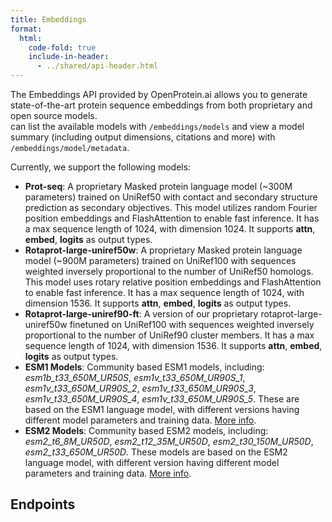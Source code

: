 ```yaml
---
title: Embeddings
format:
  html:
    code-fold: true
    include-in-header: 
      - ../shared/api-header.html
---
```


The Embeddings API provided by OpenProtein.ai allows you to generate state-of-the-art protein sequence embeddings from both proprietary and open source models. <br/>\nYou can list the available models with `/embeddings/models` and view a model summary (including output dimensions, citations and more) with `/embeddings/model/metadata`. <br/>

Currently, we support the following models:

* **Prot-seq**: A proprietary Masked protein language model (~300M parameters) trained on UniRef50 with contact and secondary structure prediction as secondary objectives. This model utilizes random Fourier position embeddings and FlashAttention to enable fast inference. It has a max sequence length of 1024, with dimension 1024. It supports **attn**, **embed**, **logits** as output types.
* **Rotaprot-large-uniref50w**: A proprietary Masked protein language model (~900M parameters) trained on UniRef100 with sequences weighted inversely proportional to the number of UniRef50 homologs. This model uses rotary relative position embeddings and FlashAttention to enable fast inference. It has a max sequence length of 1024, with dimension 1536. It supports **attn**, **embed**, **logits** as output types.
* **Rotaprot-large-uniref90-ft**: A version of our proprietary rotaprot-large-uniref50w finetuned on UniRef100 with sequences weighted inversely proportional to the number of UniRef90 cluster members. It has a max sequence length of 1024, with dimension 1536. It supports **attn**, **embed**, **logits** as output types.
* **ESM1 Models**: Community based ESM1 models, including: *esm1b_t33_650M_UR50S*, *esm1v_t33_650M_UR90S_1*, *esm1v_t33_650M_UR90S_2*, *esm1v_t33_650M_UR90S_3*, *esm1v_t33_650M_UR90S_4*, *esm1v_t33_650M_UR90S_5*.
These are based on the ESM1 language model, with different versions having different model parameters and training data. [More info](https://github.com/facebookresearch/esm){target="_blank"}.
* **ESM2 Models**: Community based ESM2 models, including: *esm2_t6_8M_UR50D*, *esm2_t12_35M_UR50D*, *esm2_t30_150M_UR50D*, *esm2_t33_650M_UR50D*. 
These models are based on the ESM2 language model, with different version having different model parameters and training data. [More info](https://github.com/facebookresearch/esm){target="_blank"}.

## Endpoints

```{=html}
<script type="module" src="../js/swaggerEmbeddings.js"></script>
<div id="swagger-ui"></div>
```
